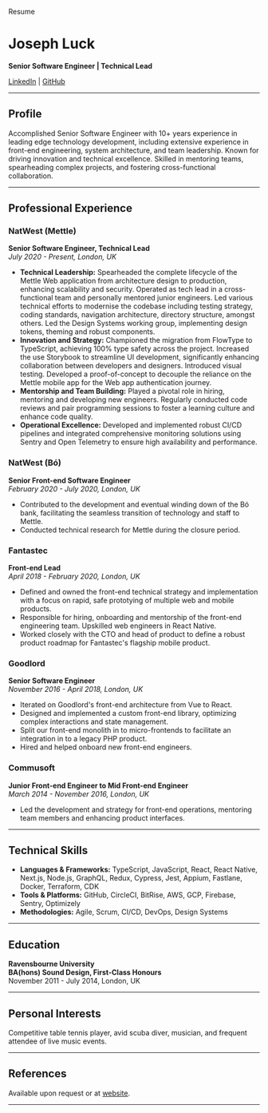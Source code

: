 
<HeadTitle>Resume</HeadTitle>

# Joseph Luck

**Senior Software Engineer | Technical Lead**

[LinkedIn](https://www.linkedin.com/in/joseph-luck) | [GitHub](https://github.com/josephluck)

---

## Profile

Accomplished Senior Software Engineer with 10+ years experience in leading edge technology development, including extensive experience in front-end engineering, system architecture, and team leadership. Known for driving innovation and technical excellence. Skilled in mentoring teams, spearheading complex projects, and fostering cross-functional collaboration.

---

## Professional Experience

### NatWest (Mettle)

**Senior Software Engineer, Technical Lead**  
_July 2020 - Present, London, UK_

- **Technical Leadership:** Spearheaded the complete lifecycle of the Mettle Web application from architecture design to production, enhancing scalability and security. Operated as tech lead in a cross-functional team and personally mentored junior engineers. Led various technical efforts to modernise the codebase including testing strategy, coding standards, navigation architecture, directory structure, amongst others. Led the Design Systems working group, implementing design tokens, theming and robust components.
- **Innovation and Strategy:** Championed the migration from FlowType to TypeScript, achieving 100% type safety across the project. Increased the use Storybook to streamline UI development, significantly enhancing collaboration between developers and designers. Introduced visual testing. Developed a proof-of-concept to decouple the reliance on the Mettle mobile app for the Web app authentication journey.
- **Mentorship and Team Building:** Played a pivotal role in hiring, mentoring and developing new engineers. Regularly conducted code reviews and pair programming sessions to foster a learning culture and enhance code quality.
- **Operational Excellence:** Developed and implemented robust CI/CD pipelines and integrated comprehensive monitoring solutions using Sentry and Open Telemetry to ensure high availability and performance.

### NatWest (Bó)

**Senior Front-end Software Engineer**  
_February 2020 - July 2020, London, UK_

- Contributed to the development and eventual winding down of the Bó bank, facilitating the seamless transition of technology and staff to Mettle.
- Conducted technical research for Mettle during the closure period.

### Fantastec

**Front-end Lead**  
_April 2018 - February 2020, London, UK_

- Defined and owned the front-end technical strategy and implementation with a focus on rapid, safe prototying of multiple web and mobile products.
- Responsible for hiring, onboarding and mentorship of the front-end engineering team. Upskilled web engineers in React Native.
- Worked closely with the CTO and head of product to define a robust product roadmap for Fantastec's flagship mobile product.

### Goodlord

**Senior Software Engineer**  
_November 2016 - April 2018, London, UK_

- Iterated on Goodlord's front-end architecture from Vue to React.
- Designed and implemented a custom front-end library, optimizing complex interactions and state management.
- Split our front-end monolith in to micro-frontends to facilitate an integration in to a legacy PHP product.
- Hired and helped onboard new front-end engineers.

### Commusoft

**Junior Front-end Engineer to Mid Front-end Engineer**  
_March 2014 - November 2016, London, UK_

- Led the development and strategy for front-end operations, mentoring team members and enhancing product interfaces.

---

## Technical Skills

- **Languages & Frameworks:** TypeScript, JavaScript, React, React Native, Next.js, Node.js, GraphQL, Redux, Cypress, Jest, Appium, Fastlane, Docker, Terraform, CDK
- **Tools & Platforms:** GitHub, CircleCI, BitRise, AWS, GCP, Firebase, Sentry, Optimizely
- **Methodologies:** Agile, Scrum, CI/CD, DevOps, Design Systems

---

## Education

**Ravensbourne University**  
**BA(hons) Sound Design, First-Class Honours**  
November 2011 - July 2014, London, UK

---

## Personal Interests

Competitive table tennis player, avid scuba diver, musician, and frequent attendee of live music events.

---

## References

Available upon request or at [website](https://josephluck.co.uk/references).

---
